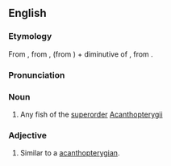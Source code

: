==English==

===Etymology===
From {{etyl|NL.}}, from {{term|acanthus||thorn|lang=la}}, (from {{etyl|grc}} {{term|ἄκανθος}}) + {{etyl|grc}} {{term|πτερυγίων|tr=pterugion|lang=grc}} diminutive of {{term|πτέρυξ|tr=pterux||wing, fin|lang=grc}}, from {{term|πτερόν||feather, wing|lang=grc}}.

===Pronunciation===
{{a|US}} {{IPA|/ˌæk.æn.ˌθɑp.tə.ˈɹɪdʒ.i.ən/}}

===Noun===
{{en-noun}}

# {{context|zoology}} Any fish of the [[superorder]] [[Acanthopterygii]]

===Adjective===
{{en-adj|-}}

# {{context|zoology}} Similar to a [[acanthopterygian]].